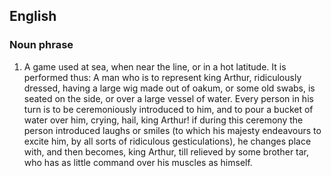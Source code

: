 ==English==
===Noun phrase===
# {{idiom}} {{vulgar}} A game used at sea, when near the line, or in a hot latitude. It is performed thus: A man who is to represent king Arthur, ridiculously dressed, having a large wig made out of oakum, or some old swabs, is seated on the side, or over a large vessel of water. Every person in his turn is to be ceremoniously introduced to him, and to pour a bucket of water over him, crying, hail, king Arthur! if during this ceremony the person introduced laughs or smiles (to which his majesty endeavours to excite him, by all sorts of ridiculous gesticulations), he changes place with, and then becomes, king Arthur, till relieved by some brother tar, who has as little command over his muscles as himself.